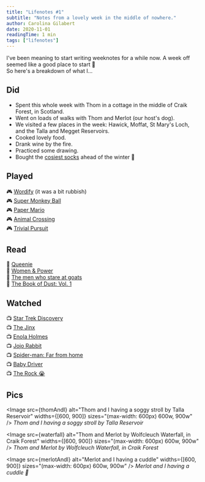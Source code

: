 ```yaml
---
title: "Lifenotes #1"
subtitle: "Notes from a lovely week in the middle of nowhere."
author: Carolina Gilabert
date: 2020-11-01
readingTime: 1 min
tags: ["lifenotes"]
---
```



I've been meaning to start writing weeknotes for a while now. A week off seemed like a good place to start 🙂  
So here's a breakdown of what I...

## Did

- Spent this whole week with Thom in a cottage in the middle of Craik Forest, in Scotland.
- Went on loads of walks with Thom and Merlot (our host's dog).
- We visited a few places in the week: Hawick, Moffat, St Mary's Loch, and the Talla and Megget Reservoirs.
- Cooked lovely food.
- Drank wine by the fire.
- Practiced some drawing.
- Bought the [cosiest socks](https://www.seasaltcornwall.co.uk/accessories/socks-tights/chunky-knit-socks-with-fluffy-lining-aspect-berry.htm) ahead of the winter 🧦

## Played

🎮 [Wordify](https://www.nintendo.co.uk/Games/Nintendo-Switch-download-software/Wordify-1817041.html) (it was a bit rubbish)  
🎮 [Super Monkey Ball](https://www.nintendo.co.uk/Games/Nintendo-Switch/Super-Monkey-Ball-Banana-Blitz-HD-1649998.html)  
🎮 [Paper Mario](https://www.nintendo.co.uk/Games/Nintendo-Switch/Paper-Mario-The-Origami-King-1782440.html)  
🎮 [Animal Crossing](https://www.nintendo.co.uk/Games/Nintendo-Switch/Animal-Crossing-New-Horizons-1438623.html)  
🎮 [Trivial Pursuit](https://www.nintendo.co.uk/Games/Nintendo-Switch-download-software/Trivial-Pursuit-Live--1462491.html)

## Read

📖 [Queenie](https://www.hive.co.uk/Product/Candice-Carty-Williams/Queenie--British-Book-Awards-Book-of-the-Year/24546409)  
📖 [Women & Power](https://www.hive.co.uk/Product/Professor-Mary-Beard/Women--Power--A-Manifesto/21591433)  
📖 [The men who stare at goats](https://www.hive.co.uk/Product/Jon-Ronson/The-Men-Who-Stare-At-Goats/782619)  
📖 [The Book of Dust: Vol. 1](https://www.hive.co.uk/Product/Philip-Pullman/La-Belle-Sauvage-The-Book-of-Dust-Volume-One/22358584)

## Watched

📺 [Star Trek Discovery](https://www.imdb.com/title/tt5171438/)  
📺 [The Jinx](https://www.imdb.com/title/tt4299972)  
📺 [Enola Holmes](https://www.imdb.com/title/tt7846844)  
📺 [Jojo Rabbit](https://www.imdb.com/title/tt2584384)  
📺 [Spider-man: Far from home](https://www.imdb.com/title/tt6320628)  
📺 [Baby Driver](https://www.imdb.com/title/tt3890160)  
📺 [The Rock 😭](https://www.imdb.com/title/tt0117500)

## Pics

<Image
  src={thomAndI}
  alt="Thom and I having a soggy stroll by Talla Reservoir"
  widths={[600, 900]}
  sizes="(max-width: 600px) 600w, 900w"
/>
_Thom and I having a soggy stroll by Talla Reservoir_

<Image
  src={waterfall}
  alt="Thom and Merlot by Wolfcleuch Waterfall, in Craik Forest"
  widths={[600, 900]}
  sizes="(max-width: 600px) 600w, 900w"
/>
_Thom and Merlot by Wolfcleuch Waterfall, in Craik Forest_

<Image
  src={merlotAndI}
  alt="Merlot and I having a cuddle"
  widths={[600, 900]}
  sizes="(max-width: 600px) 600w, 900w"
/>
_Merlot and I having a cuddle 💛_
